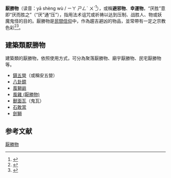 {{expand|time=2015-01-19}}
'''厭勝物'''（读音：yā shèng wù / ㄧㄚ ㄕㄥˋ ㄨˋ<ref>{{Cite web |url=https://www.zdic.net/hans/%E5%8E%8C%E8%83%9C |title=厌胜，汉典 |access-date=2021-08-18 |archive-date=2019-09-02 |archive-url=https://web.archive.org/web/20190902144424/https://www.zdic.net/hans/%25E5%258E%258C%25E8%2583%259C |dead-url=no }}</ref>），或稱'''避邪物'''、'''幸運物'''，“厌胜”意即“厌而胜之”（“厌”通“压”），指用法术诅咒或祈祷以达到压制、战胜人、物或妖魔鬼怪的目的。厭勝物是[[民間信仰|民間信仰]]中，作為趨吉避凶的物品，並常帶有一定之宗教色彩<ref>{{cite web|author=林志斌|title=趨吉避邪：烈嶼民間信仰儀式觀點下的空間防禦系統|url=http://handle.ncl.edu.tw/11296/ndltd/71028491821881052900|publisher=國立金門大學閩南文化研究所碩士論文|accessdate=2015-01-19}}</ref><ref>{{Cite news |url=http://nrch.culture.tw/twpedia.aspx?id=5089 |title=辟邪物 |last=劉敏耀 |first= |date=2017-04-14 |work= |newspaper=archive.is |accessdate=2017-04-14 |deadurl=yes |archiveurl=https://archive.is/20170414142208/http://nrch.culture.tw/twpedia.aspx?id=5089 |archivedate=2017-04-14 }}</ref>。

== 建築類厭勝物 ==
建築類的厭勝物，依照使用方式，可分為聚落厭勝物、廟宇厭勝物、民宅厭勝物等。
* [[五營神將|鎮五營]]（或稱安五營）
* [[八卦|八卦鏡]]
* [[風獅爺|風獅爺]]
* [[風雞_(厭勝物)|風雞 (厭勝物)]]
* [[獸面瓦|獸面瓦]]（鬼瓦）
* [[石敢當|石敢當]]
* [[劍獅|劍獅]]

== 参考文献 ==
{{Reflist}}

[[Category:厭勝物|]]